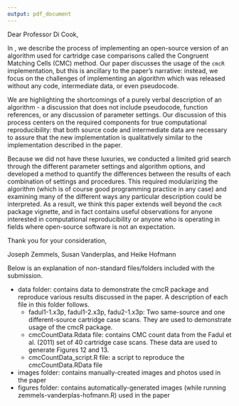 ```yaml
---
output: pdf_document
---
```


Dear Professor Di Cook,

In \textit{A Study in Reproducibility: The Congruent Matching Cells Algorithm and cmcR package}, we describe the process of implementing an open-source version of an algorithm used for cartridge case comparisons called the Congruent Matching Cells (CMC) method. 
Our paper discusses the usage of the `cmcR` implementation, but this is ancillary to the paper's narrative: instead, we focus on the challenges of implementing an algorithm which was released without any code, intermediate data, or even pseudocode. 

We are highlighting the shortcomings of a purely verbal description of an algorithm - a discussion that does not include pseudocode, function references, or any discussion of parameter settings. 
Our discussion of this process centers on the required components for true computational reproducibility: that both source code and intermediate data are necessary to assure that the new implementation is qualitatively similar to the implementation described in the paper. 

Because we did not have these luxuries, we conducted a limited grid search through the different parameter settings and algorithm options, and developed a method to quantify the differences between the results of each combination of settings and procedures. 
This required modularizing the algorithm (which is of course good programming practice in any case) and examining many of the different ways any particular description could be interpreted. 
As a result, we think this paper extends well beyond the `cmcR` package vignette, and in fact contains useful observations for anyone interested in computational reproducibility or anyone who is operating in fields where open-source software is not an expectation. 

Thank you for your consideration,

Joseph Zemmels, Susan Vanderplas, and Heike Hofmann

Below is an explanation of non-standard files/folders included with the submission.

- data folder: contains data to demonstrate the cmcR package and reproduce various results discussed in the paper. A description of each file in this folder follows.
  - fadul1-1.x3p, fadul1-2.x3p, fadu2-1.x3p: Two same-source and one different-source cartridge case scans. They are used to demonstrate usage of the cmcR package.
  - cmcCountData.Rdata file: contains CMC count data from the Fadul et al. (2011) set of 40 cartridge case scans. These data are used to generate Figures 12 and 13.
  - cmcCountData_script.R file: a script to reproduce the cmcCountData.RData file
- images folder: contains manually-created images and photos used in the paper
- figures folder: contains automatically-generated images (while running zemmels-vanderplas-hofmann.R) used in the paper
